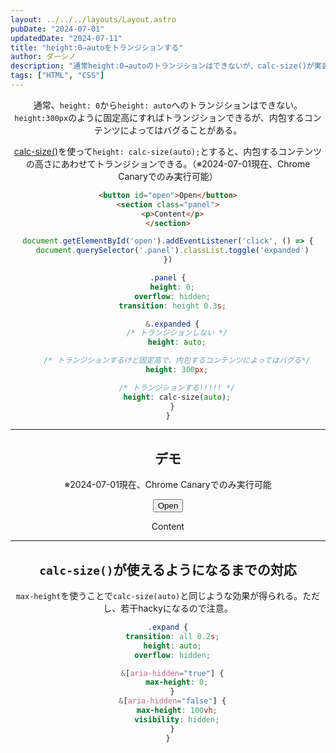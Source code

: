 ```yaml
---
layout: ../../../layouts/Layout.astro
pubDate: "2024-07-01"
updatedDate: "2024-07-11"
title: "height:0→autoをトランジションする"
author: ダーシノ
description: "通常height:0→autoのトランジションはできないが、calc-size()が実装されたら使えるようになる"
tags: ["HTML", "CSS"]
---
```



<Header {...frontmatter} />

通常、`height: 0`から`height: auto`へのトランジションはできない。`height:300px`のように固定高にすればトランジションできるが、内包するコンテンツによってはバグることがある。

[calc-size()](https://chromestatus.com/feature/5196713071738880)を使って`height: calc-size(auto);`とすると、内包するコンテンツの高さにあわせてトランジションできる。（※2024-07-01現在、Chrome Canaryでのみ実行可能）

```html
<button id="open">Open</button>
<section class="panel">
  <p>Content</p>
</section>
```

```js
document.getElementById('open').addEventListener('click', () => {
  document.querySelector('.panel').classList.toggle('expanded')
})
```

```css
.panel {
  height: 0;
  overflow: hidden;
  transition: height 0.3s;

  &.expanded {
    /* トランジションしない */
    height: auto;

    /* トランジションするけど固定高で、内包するコンテンツによってはバグる*/
    height: 300px;

    /* トランジションする!!!!! */
    height: calc-size(auto);
  }
}
```

----

## デモ

※2024-07-01現在、Chrome Canaryでのみ実行可能

<button id="open">Open</button>
<section class="panel">
  <p>Content</p>
</section
>

<script>{`
document.getElementById('open').addEventListener('click', () => {
  document.querySelector('.panel').classList.toggle('expanded')
})
`}</script>

----

## `calc-size()`が使えるようになるまでの対応

`max-height`を使うことで`calc-size(auto)`と同じような効果が得られる。ただし、若干hackyになるので注意。

```css
.expand {
  transition: all 0.2s;
  height: auto;
  overflow: hidden;

  &[aria-hidden="true"] {
    max-height: 0;
  }
  &[aria-hidden="false"] {
    max-height: 100vh;
    visibility: hidden;
  }
}
```
